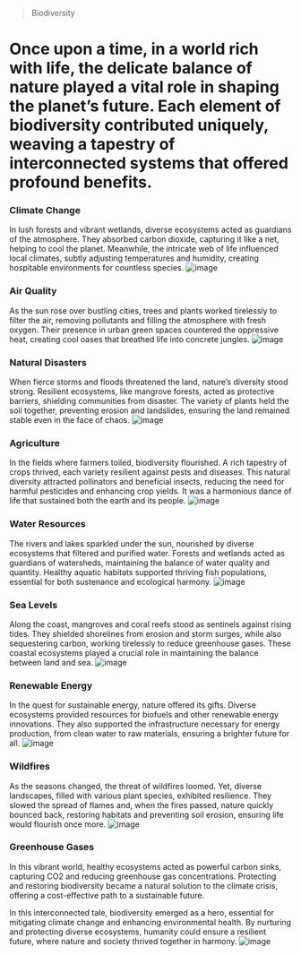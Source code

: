> Biodiversity
# Once upon a time, in a world rich with life, the delicate balance of nature played a vital role in shaping the planet’s future. Each element of biodiversity contributed uniquely, weaving a tapestry of interconnected systems that offered profound benefits.
### Climate Change
In lush forests and vibrant wetlands, diverse ecosystems acted as guardians of the atmosphere. They absorbed carbon dioxide, capturing it like a net, helping to cool the planet. Meanwhile, the intricate web of life influenced local climates, subtly adjusting temperatures and humidity, creating hospitable environments for countless species.
![image](https://encrypted-tbn0.gstatic.com/images?q=tbn:ANd9GcRzblMEgRGNFOaCkWLImpZ7RbL7chg-EFMKXISbeMPOH8pbFdqW0weAWRA&s=10) 

### Air Quality
As the sun rose over bustling cities, trees and plants worked tirelessly to filter the air, removing pollutants and filling the atmosphere with fresh oxygen. Their presence in urban green spaces countered the oppressive heat, creating cool oases that breathed life into concrete jungles.
![image](https://images.unsplash.com/photo-1683632398898-81d7db605188?q=80&w=2070&auto=format&fit=crop&ixlib=rb-4.0.3&ixid=M3wxMjA3fDB8MHxwaG90by1wYWdlfHx8fGVufDB8fHx8fA%3D%3D)

### Natural Disasters
When fierce storms and floods threatened the land, nature’s diversity stood strong. Resilient ecosystems, like mangrove forests, acted as protective barriers, shielding communities from disaster. The variety of plants held the soil together, preventing erosion and landslides, ensuring the land remained stable even in the face of chaos.
![image](https://images.unsplash.com/photo-1682351888385-352ae56f7826?q=80&w=2071&auto=format&fit=crop&ixlib=rb-4.0.3&ixid=M3wxMjA3fDB8MHxwaG90by1wYWdlfHx8fGVufDB8fHx8fA%3D%3D)

### Agriculture
In the fields where farmers toiled, biodiversity flourished. A rich tapestry of crops thrived, each variety resilient against pests and diseases. This natural diversity attracted pollinators and beneficial insects, reducing the need for harmful pesticides and enhancing crop yields. It was a harmonious dance of life that sustained both the earth and its people.
![image](https://images.unsplash.com/photo-1471289660181-7feae98d61ae?q=80&w=2070&auto=format&fit=crop&ixlib=rb-4.0.3&ixid=M3wxMjA3fDB8MHxwaG90by1wYWdlfHx8fGVufDB8fHx8fA%3D%3D)

### Water Resources
The rivers and lakes sparkled under the sun, nourished by diverse ecosystems that filtered and purified water. Forests and wetlands acted as guardians of watersheds, maintaining the balance of water quality and quantity. Healthy aquatic habitats supported thriving fish populations, essential for both sustenance and ecological harmony.
![image](https://images.squarespace-cdn.com/content/v1/5af07ab53917ee099d13c874/20856da0-17e9-4f91-a9d3-55f4a5238c9d/CPRW+infographics+%281%29.jpg?format=2500w)

### Sea Levels
Along the coast, mangroves and coral reefs stood as sentinels against rising tides. They shielded shorelines from erosion and storm surges, while also sequestering carbon, working tirelessly to reduce greenhouse gases. These coastal ecosystems played a crucial role in maintaining the balance between land and sea.
![image](https://encrypted-tbn0.gstatic.com/images?q=tbn:ANd9GcQAQm8FBEf4SXu1GOsRXHWNPvskh9TnWFggFQYlt5iCGr8mJgOzbaEv0HZ9&s=10)

### Renewable Energy
In the quest for sustainable energy, nature offered its gifts. Diverse ecosystems provided resources for biofuels and other renewable energy innovations. They also supported the infrastructure necessary for energy production, from clean water to raw materials, ensuring a brighter future for all.
![image](https://images.unsplash.com/photo-1497440001374-f26997328c1b?q=80&w=1032&auto=format&fit=crop&ixlib=rb-4.0.3&ixid=M3wxMjA3fDB8MHxwaG90by1wYWdlfHx8fGVufDB8fHx8fA%3D%3D)

### Wildfires
As the seasons changed, the threat of wildfires loomed. Yet, diverse landscapes, filled with various plant species, exhibited resilience. They slowed the spread of flames and, when the fires passed, nature quickly bounced back, restoring habitats and preventing soil erosion, ensuring life would flourish once more.
![image](https://images.unsplash.com/photo-1602980085374-7e743fff3cc6?q=80&w=2070&auto=format&fit=crop&ixlib=rb-4.0.3&ixid=M3wxMjA3fDB8MHxwaG90by1wYWdlfHx8fGVufDB8fHx8fA%3D%3D)

### Greenhouse Gases
In this vibrant world, healthy ecosystems acted as powerful carbon sinks, capturing CO2 and reducing greenhouse gas concentrations. Protecting and restoring biodiversity became a natural solution to the climate crisis, offering a cost-effective path to a sustainable future.


In this interconnected tale, biodiversity emerged as a hero, essential for mitigating climate change and enhancing environmental health. By nurturing and protecting diverse ecosystems, humanity could ensure a resilient future, where nature and society thrived together in harmony.
![image](https://media.istockphoto.com/id/1469387300/photo/icon-reduce-co2-emission-concept-on-the-top-view-of-the-forest-for-environmental-sustainable.webp?s=612x612&w=is&k=20&c=6bV_7HnCfKB24AmrovxL_RTCOsuVApzLMKBhjDQ04N8=)